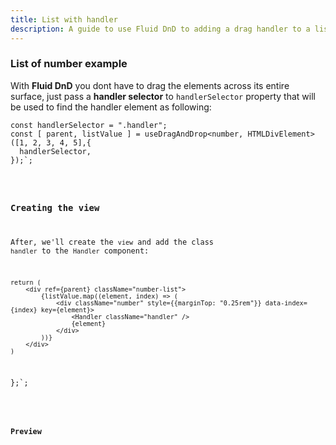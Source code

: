 ```yaml
---
title: List with handler
description: A guide to use Fluid DnD to adding a drag handler to a list.
---
```



### List of number example

With **Fluid DnD** you dont have to drag the elements across its entire surface, just pass a **handler selector** to `handlerSelector` property that will be used to find the handler element as following:

    const handlerSelector = ".handler";
    const [ parent, listValue ] = useDragAndDrop<number, HTMLDivElement>([1, 2, 3, 4, 5],{
      handlerSelector,
    });`;

<Code code={listOfNumbers} lang="tsx" />

### Creating the view

After, we'll create the `view` and add the class `handler` to the `Handler` component:

    return (
        <div ref={parent} className="number-list">
            {listValue.map((element, index) => (
                <div className="number" style={{marginTop: "0.25rem"}} data-index={index} key={element}>
                    <Handler className="handler" />
                    {element}
                </div>
            ))}
        </div>
    )
};`;


<Code code={listOfNumbersDraggable} lang="tsx" mark={highlightsDraggable} />

### Preview

<div class="pl-8">
  <SingleListWithHandler client:load />
</div>
